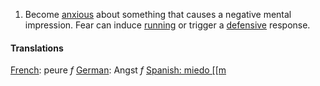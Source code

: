 #Become [[anxious]] about something that causes a negative mental impression.  Fear can induce [[running]] or trigger a [[defensive]] response.

==== Translations ====
[[French]]: peure ''f''
[[German]]: Angst ''f''
[[Spanish: miedo [[m]]